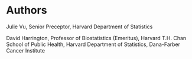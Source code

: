 # Authors {.unnumbered .unlisted}

\vspace{-5mm}

Julie Vu, Senior Preceptor, Harvard Department of Statistics

David Harrington, Professor of Biostatistics (Emeritus), Harvard T.H. Chan School of Public Health, Harvard Department of Statistics, Dana-Farber Cancer Institute

